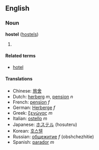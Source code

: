==English==

===Noun===
'''hostel''' ([[hostels]])
# {{stub}}

====Related terms====
*[[hotel]]

====Translations====
*Chinese: [[旅舍]]
*Dutch: [[herberg]] ''m'', [[pension]] ''n''
*French: [[pension]] ''f''
*German: [[Herberge]] ''f''
*Greek: [[ξενώνας]] ''m''
*Italian: [[ostello]] ''m''
*Japanese: [[ホステル]] (hosuteru)
*Korean: [[호스텔]]
*Russian: [[общежитие]] ''f'' (obshchezhitie)
*Spanish: [[parador]] ''m''